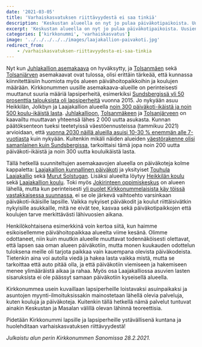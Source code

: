 ```yaml
---
date: '2021-03-05'
title: 'Varhaiskasvatuksen riittävyydestä ei saa tinkiä'
description: 'Keskustan alueella on nyt jo pulaa päiväkotipaikoista. Uusien asemakaavojen myötä tarve tulee vain kasvamaan, eikä Jokirinne ole siihen vastaus. Kunnassa pitää huolehtia varhaiskasvatuspaikkojen riittävyydestä!'
excerpt: 'Keskustan alueella on nyt jo pulaa päiväkotipaikoista. Uusien asemakaavojen myötä tarve tulee vain kasvamaan, eikä Jokirinne ole siihen vastaus. Kunnassa pitää huolehtia varhaiskasvatuspaikkojen riittävyydestä!'
categories: ['kirkkonummi', 'varhaiskasvatus']
image: '../../../../../images/laajakallion-paivakoti.jpg'
redirect_from:
    - /varhaiskasvatuksen-riittavyydesta-ei-saa-tinkia
---
```



Nyt kun [Juhlakallion asemakaava](https://www.kirkkonummi.fi/13800-juhlakallio) on hyväksytty, ja [Tolsanmäen](https://www.kirkkonummi.fi/13900-tolsanmaki) sekä [Tolsanjärven](https://www.kirkkonummi.fi/14100-tolsanjarvi) asemakaavat ovat tulossa, olisi erittäin tärkeää, että kunnassa kiinnitettäisiin huomiota myös alueen päivähoitopaikkoihin ja koulujen määrään. Kirkkonummen uusille asemakaava-alueille on perinteisesti muuttanut suuria määriä lapsiperheitä, esimerkiksi [Sundsbergissä yli 50 prosenttia talouksista oli lapsiperheitä](https://www.stat.fi/tietotrendit/artikkelit/2017/paavo-nayttaa-missa-asuvat-lapsiperheet/) vuonna 2015. Jo nykyään asuu Heikkilän, Jolkbyn ja Laajakallion alueella [noin 300 päiväkoti-ikäistä ja noin 500 koulu-ikäistä lasta](https://www.kirkkonummi.fi/vaesto-tilastoalueittain). [Juhlakallioon](https://www.kirkkonummi.fi/library/files/5c6a6b69c910588b1800042c/Selostus3346_Juhlakallio.pdf#page=8), [Tolsanmäkeen](https://www.kirkkonummi.fi/library/files/5ad9bd47c91058399c000fe1/3299_Tolsanm_ki_selostus_p_ivitetty_khn_k_sittelypvm.pdf#page=8) ja [Tolsanjärveen](https://www.kirkkonummi.fi/library/files/5e462fe9c91058943e000319/Selostus_3391Tolsanj_rvi.pdf#page=7) on kaavailtu muuttavan yhteensä lähes 2 000 uutta asukasta. Kunnan päätöksenteon tueksi teetetyissä väestöennusteissa (tammikuu 2021) arvioidaan, että [vuonna 2030 näillä alueilla asuisi 10-30 % enemmän alle 7-vuotiasta](http://kirkkonummi.oncloudos.com/kokous/2021663-5-45961.PDF#page=25) kuin nykyään. Kuitenkin mikäli näiden alueiden [väestörakenne olisi samanlainen kuin Sundsbergissa](https://www.kirkkonummi.fi/vaesto-tilastoalueittain), tarkoittaisi tämä jopa noin 200 uutta päiväkoti-ikäistä ja noin 300 uutta kouluikäistä lasta.

Tällä hetkellä suunniteltujen asemakaavojen alueella on päiväkoteja kolme kappaletta: [Laajakallion kunnallinen päiväkoti](https://www.kirkkonummi.fi/laajakallion-paivakoti) ja yksityiset [Touhula Laajakallio](https://touhula.fi/paivakoti/kirkkonummi-touhula-laajakallio/) sekä [Murut Solstugan](https://www.paivakotimurut.fi/solstugan/). Lisäksi alueelta löytyy [Heikkilän koulu](https://www.kirkkonummi.fi/heikkilan-koulu-1) sekä [Laajakallion koulu](https://www.kirkkonummi.fi/laajakallion-koulu-1). Toki myös [Jokirinteen oppimiskeskus](https://www.kirkkonummi.fi/tulevat-jokirinteen-oppimiskeskus) on alueen lähellä, mutta kun perinteisesti [yli puolet Kirkkonummelaisista käy töissä vastakkaisessa suunnassa](https://www.hsy.fi/globalassets/ilmanlaatu-ja-ilmasto/tiedostot/sukkulointikatsaus_2016.pdf#page=2), ei se ole järkevä vaihtoehto varsinkaan päiväkoti-ikäisille lapsille. Vaikka nykyiset päiväkodit ja koulut riittäisivätkin nykyisille asukkaille, mitä ne eivät tee, kasvaa sekä päiväkotipaikkojen että koulujen tarve merkittävästi lähivuosien aikana.

<KeskustanAlueenPaivakodit
    alt="Keskustan alueen päiväkodit kartalla"
    caption="Keskustan alueen päiväkodit"
    link="https://www.google.com/maps/d/edit?mid=1SZ08xDzVf1yiLYInxPr0vPYrXR2gAAf5&usp=sharing"
/>

Henkilökohtaisena esimerkkinä voin kertoa siitä, kun haimme esikoisellemme päivähoitopaikkaa alueelta viime kesänä. Olimme odottaneet, niin kuin muutkin alueelle muuttavat todennäköisesti olettavat, että lapsen saa oman alueen päiväkotiin, mutta monen kuukauden odottelun tuloksena meille oli tarjota paikkaa vain kauempana olevista päiväkodeista. Tietenkin aina voi autolla viedä ja hakea lasta vaikka mistä, mutta se tarkoittaa että auto pitää olla, ja että päiväkotiin viemiseen ja hakemiseen menee ylimääräistä aikaa ja rahaa. Myös osa Laajakalliossa asuvien lasten sisaruksista ei ole päässyt samaan päiväkotiin kyseisellä alueella.

Kirkkonummea usein kuvaillaan lapsiperheille loistavaksi asuinpaikaksi ja asuntojen myynti-ilmoituksissakin mainostetaan lähellä olevia palveluja, kuten kouluja ja päiväkoteja. Kuitenkin tällä hetkellä nämä palvelut tuntuvat ainakin Keskustan ja Masalan välillä olevan lähinnä teoreettisia.

Pidetään Kirkkonummi lapsille ja lapsiperheille ystävällisenä kuntana ja huolehditaan varhaiskasvatuksen riittävyydestä!

_Julkaistu alun perin Kirkkonummen Sanomissa 28.2.2021._
